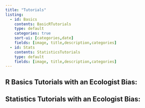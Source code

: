 ```yaml
---
title: "Tutorials"
listing:
  - id: Basics
    contents: BasicRTutorials
    type: default
    categories: true
    sort-ui: [categories,date]
    fields: [image, title,description,categories]
  - id: Stats
    contents: StatisticsTutorials
    type: default
    fields: [image, title,description,categories]
---
```


## R Basics Tutorials with an Ecologist Bias:

::: {#Basics}

:::

## Statistics Tutorials with an Ecologist Bias:

::: {#Stats}

:::

